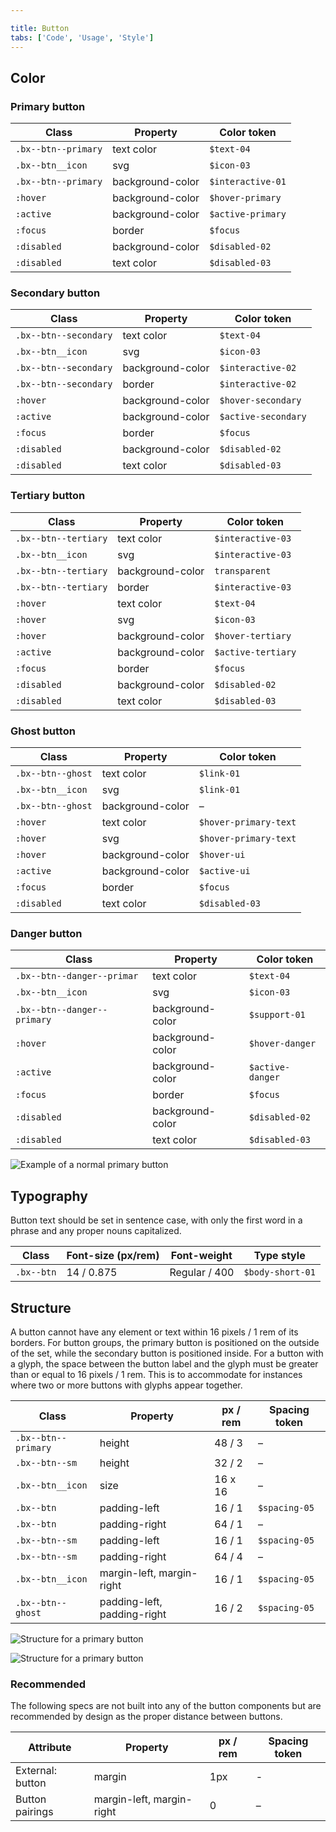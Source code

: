 ```yaml
---

title: Button
tabs: ['Code', 'Usage', 'Style']
---
```


## Color

### Primary button

| Class                                                          | Property                 | Color token       |
| -------------------------------------------------------------- | ------------------------ | ----------------- |
| `.bx--btn--primary`                                            | text color               | `$text-04`        |
| `.bx--btn__icon`                                               | svg                      | `$icon-03 `       |
| `.bx--btn--primary`                                            | background-color         | `$interactive-01` |
| `:hover`                                                       | background-color         | `$hover-primary`  |
| `:active`                                                      | background-color         | `$active-primary` |
| `:focus`                                                       | border                   | `$focus`          |
| `:disabled`                                                    | background-color         | `$disabled-02`    |
| `:disabled`                                                    | text color               | `$disabled-03`    |

### Secondary button

| Class                                                          | Property                 | Color token         |
| -------------------------------------------------------------- | ------------------------ | ------------------- |
| `.bx--btn--secondary`                                          | text color               | `$text-04`          |
| `.bx--btn__icon`                                               | svg                      | `$icon-03`          |
| `.bx--btn--secondary`                                          | background-color         | `$interactive-02`   |
| `.bx--btn--secondary`                                          | border                   | `$interactive-02`   |
| `:hover`                                                       | background-color         | `$hover-secondary`  |
| `:active`                                                      | background-color         | `$active-secondary` |
| `:focus`                                                       | border                   | `$focus`            |
| `:disabled`                                                    | background-color         | `$disabled-02`      |
| `:disabled`                                                    | text color               | `$disabled-03`      |

### Tertiary button

| Class                                                          | Property                 | Color token        |
| -------------------------------------------------------------- | ------------------------ | ------------------ |
| `.bx--btn--tertiary`                                           | text color               | `$interactive-03`  |
| `.bx--btn__icon`                                               | svg                      | `$interactive-03`  |
| `.bx--btn--tertiary`                                           | background-color         | `transparent`      |
| `.bx--btn--tertiary`                                           | border                   | `$interactive-03`  |
| `:hover`                                                       | text color               | `$text-04`         |
| `:hover`                                                       | svg                      | `$icon-03`         |
| `:hover`                                                       | background-color         | `$hover-tertiary`  |
| `:active`                                                      | background-color         | `$active-tertiary` |
| `:focus`                                                       | border                   | `$focus`           |
| `:disabled`                                                    | background-color         | `$disabled-02`     |
| `:disabled`                                                    | text color               | `$disabled-03`     |

### Ghost button

| Class                                                          | Property                 | Color token      |
| -------------------------------------------------------------- | ------------------------ | ---------------- |
| `.bx--btn--ghost`                                              | text color               | `$link-01`       |
| `.bx--btn__icon`                                               | svg                      | `$link-01`       |
| `.bx--btn--ghost`                                              | background-color         | –                |
| `:hover`                                                       | text color               | `$hover-primary-text` |
| `:hover`                                                       | svg                      | `$hover-primary-text` |
| `:hover`                                                       | background-color         | `$hover-ui`      |
| `:active`                                                      | background-color         | `$active-ui`     |
| `:focus`                                                       | border                   | `$focus`         |
| `:disabled`                                                    | text color               | `$disabled-03`   |

### Danger button

| Class                                                          | Property                 | Color token        |
| -------------------------------------------------------------- | ------------------------ | ------------------ |
| `.bx--btn--danger--primar`                                     | text color               | `$text-04`         |
| `.bx--btn__icon`                                               | svg                      | `$icon-03`         |
| `.bx--btn--danger--primary`                                    | background-color         | `$support-01`      |
| `:hover`                                                       | background-color         | `$hover-danger`    |
| `:active`                                                      | background-color         | `$active-danger`   |
| `:focus`                                                       | border                   | `$focus`           |
| `:disabled`                                                    | background-color         | `$disabled-02`     |
| `:disabled`                                                    | text color               | `$disabled-03`     |


<ImageComponent fixed="default" caption="Primary, secondary, and ghost button state examples">

![Example of a normal primary button](images/button-style-1.png)

</ImageComponent>

## Typography

Button text should be set in sentence case, with only the first word in a phrase and any proper nouns capitalized.

| Class      | Font-size (px/rem) | Font-weight     | Type style       |
| ---------- | ------------------ | --------------- | ---------------- |
| `.bx--btn` | 14 / 0.875         | Regular / 400 | `$body-short-01` |

## Structure

A button cannot have any element or text within 16 pixels / 1 rem of its borders. For button groups, the primary button is positioned on the outside of the set, while the secondary button is positioned inside. For a button with a glyph, the space between the button label and the glyph must be greater than or equal to 16 pixels / 1 rem. This is to accommodate for instances where two or more buttons with glyphs appear together.

| Class                            | Property                    | px / rem | Spacing token   |
| -------------------------------- | --------------------------- | -------- | --------------- |
| `.bx--btn--primary`              | height                      | 48 / 3   | –               |
| `.bx--btn--sm`                   | height                      | 32 / 2   | –               |
| `.bx--btn__icon`                 | size                        | 16 x 16  | –               |
| `.bx--btn`                       | padding-left                | 16 / 1   | `$spacing-05`   |
| `.bx--btn`                       | padding-right               | 64 / 1   | –               |
| `.bx--btn--sm`                   | padding-left                | 16 / 1   | `$spacing-05`   |
| `.bx--btn--sm`                   | padding-right               | 64 / 4   | –               |
| `.bx--btn__icon`                 | margin-left, margin-right   | 16 / 1   | `$spacing-05`   |
| `.bx--btn--ghost`                | padding-left, padding-right | 16 / 2   | `$spacing-05`   |

<ImageComponent fixed="default" caption="Structure measurements for small and regular primary button | px / rem">

![Structure for a primary button](images/button-style-7.png)

</ImageComponent>

<ImageComponent fixed="default" caption="Spacing measurements for various button types | px / rem">

![Structure for a primary button](images/button-style-14.png)

</ImageComponent>

### Recommended

The following specs are not built into any of the button components but are recommended by design as the proper distance between buttons.

| Attribute        | Property                  | px / rem   | Spacing token |
| ---------------- | ------------------------- | ---------- | ------------- |
| External: button | margin                    | 1px        | -             |
| Button pairings  | margin-left, margin-right | 0          | –   |
